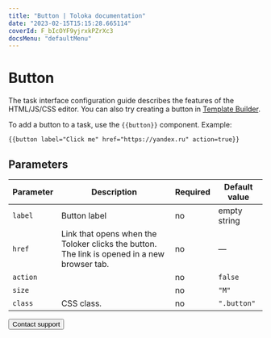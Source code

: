```yaml
---
title: "Button | Toloka documentation"
date: "2023-02-15T15:15:28.665114"
coverId: F_bIcOYF9yjrxkPZrXc3
docsMenu: "defaultMenu"
---
```



# Button

<Note mode="note" title="Note">

The task interface configuration guide describes the features of the HTML/JS/CSS editor. You can also try creating a button in [Template Builder](/docs/template-builder/reference/field.button-radio).

</Note>

To add a button to a task, use the `{{button}}` component. Example:

```plaintext
{{button label="Click me" href="https://yandex.ru" action=true}}
```

## Parameters

**Parameter**|**Description**|**Required**|**Default value**
----- | ----- | ----- | -----
`label`| Button label | no | empty string
`href`| Link that opens when the Toloker clicks the button. The link is opened in a new browser tab. | no | —
`action`| <ButtonTable1/>| no | `false`
`size`| <ButtonTable2/>| no | `"M"`
`class`| CSS class. | no | `".button"`

<Button view="defaultInverse" size="l" type="link" url="/docs/guide/troubleshooting/support?form-source=guide-t-components-button">Contact support</Button>

